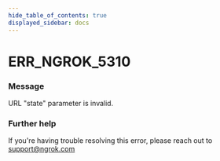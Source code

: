 ```yaml
---
hide_table_of_contents: true
displayed_sidebar: docs
---
```



# ERR_NGROK_5310

### Message

URL "state" parameter is invalid.

<ErrorDetails error="err_ngrok_5310" />

### Further help

If you're having trouble resolving this error, please reach out to [support@ngrok.com](mailto:support@ngrok.com?subject=Help%20with%20ERR_NGROK_5310)
